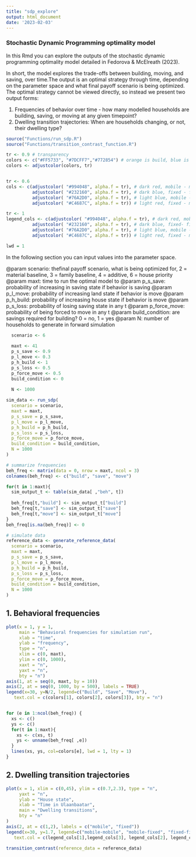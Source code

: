 ```yaml
---
title: "sdp_explore"
output: html_document
date: '2023-02-03'
---
```


### Stochastic Dynamic Programming optimality model

In this Rmd you can explore the outputs of the stochastic dynamic programming optimality model detailed in
Fedorova & McElreath (2023). 

In short, the model explores the trade-offs between building, moving, and saving, over time.The output is an optimal strategy through time, depending on the parameter space and what final payoff scenario is being optimized. The optimal strategy cannot be viewed directly, so instead we present two output forms:

1. Frequencies of behavior over time - how many modelled households are building, saving, or moving at any given timepoint?
2. Dwelling transition trajectories: When are households changing, or not, their dwelling type? 


```r
source("Functions/run_sdp.R")
source("Functions/transition_contrast_function.R")

tr <- 0.9 # transparency
colors <- c("#FF5733", "#7DCFF7","#772854") # orange is build, blue is save, prune is move
colors <- adjustcolor(colors, tr)


tr <- 0.6
cols <- c(adjustcolor( "#994048", alpha.f = tr), # dark red, mobile - mobile
          adjustcolor( "#232160", alpha.f = tr), # dark blue, fixed - fixed
          adjustcolor( "#76A2D0", alpha.f = tr), # light blue, mobile - fixed
          adjustcolor( "#C4687C", alpha.f = tr)) # light red, fixed - mobile

tr <- 1
legend_cols <- c(adjustcolor( "#994048", alpha.f = tr), # dark red, mobile - mobile
          adjustcolor( "#232160", alpha.f = tr), # dark blue, fixed- fixed
          adjustcolor( "#76A2D0", alpha.f = tr), # light blue, mobile - fixed
          adjustcolor( "#C4687C", alpha.f = tr)) # light red, fixed - mobile

lwd = 1

```

In the following section you can input values into the parameter space.

@param scenario: thefinal payoff scenario, what is being optimized for, 2 = material baseline, 3 = family baseline, 4 = additive, 6 = house priority
@param maxt: time to run the optimal model to
@param p_s_save: probability of increasing in saving state if behavior is saving
@param p_l_move: probability of increasing land state if behavior is move
@param p_h_build: probability of increasing house state if behavior is move
@param p_s_loss: probability of losing saving state in any t
@param p_force_move: probability of being forced to move in any t
@param build_condition: are savings required for building? 0 = no, 1 = yes
@param N: number of households to generate in forward simulation

```r
  scenario <- 6
  
  maxt <- 41
  p_s_save <- 0.9
  p_l_move <- 0.3
  p_h_build <- 1
  p_s_loss <- 0.5
  p_force_move <- 0.5
  build_condition <- 0
  
  N <- 1000

```



```r
sim_data <- run_sdp(
  scenario = scenario,
  maxt = maxt,
  p_s_save = p_s_save,
  p_l_move = p_l_move,
  p_h_build = p_h_build,
  p_s_loss = p_s_loss,
  p_force_move = p_force_move,
  build_condition = build_condition,
  N = 1000
)

# summarize frequencies
beh_freq <- matrix(data = 0, nrow = maxt, ncol = 3)
colnames(beh_freq) <- c("build", "save", "move")

for(t in 1:maxt){
  sim_output_t <- table(sim_data[ ,"beh", t])
  
  beh_freq[t,"build"] <- sim_output_t["build"]
  beh_freq[t,"save"] <- sim_output_t["save"]
  beh_freq[t,"move"] <- sim_output_t["move"]
}
beh_freq[is.na(beh_freq)] <- 0

# simulate data
reference_data <- generate_reference_data(
  scenario = scenario,
  maxt = maxt,
  p_s_save = p_s_save,
  p_l_move = p_l_move,
  p_h_build = p_h_build,
  p_s_loss = p_s_loss,
  p_force_move = p_force_move,
  build_condition = build_condition,
  N = 1000
)

```

## 1. Behavioral frequencies 

```r
plot(x = 1, y = 1, 
     main = "Behavioral frequencies for simulation run",
     xlab = "time", 
     ylab = "frequency",
     type = "n", 
     xlim = c(0, maxt), 
     ylim = c(0, 1000),
     xaxt = "n",
     yaxt = "n",
     bty = "n")
axis(1, at = seq(0, maxt, by = 10))
axis(2, at = seq(0, 1000, by = 500), labels = TRUE)
legend(x=30, y=N/2, legend=c("Build", "Save", "Move"), 
   text.col = c(colors[1], colors[2], colors[3]), bty = "n")


for (e in 1:ncol(beh_freq)) {
  xs <- c()
  ys <- c()
  for(t in 1:maxt){
    xs <- c(xs, t)
    ys <- unname(beh_freq[ ,e])
  }
  lines(xs, ys, col=colors[e], lwd = 1, lty = 1)
}

```


## 2. Dwelling transition trajectories

```r

plot(x = 1, xlim = c(0,45), ylim = c(0.7,2.3), type = "n",
     yaxt = "n",
     ylab = "House state",
     xlab = "Time in Ulaanbaatar",
     main = "Dwelling transitions",
     bty = "n"
)
axis(2, at = c(1,2), labels = c("mobile", "fixed"))
legend(x=30, y=1.7, legend=c("mobile-mobile", "mobile-fixed", "fixed-fixed", "fixed-mobile"), 
   text.col = c(legend_cols[1],legend_cols[3], legend_cols[2], legend_cols[4]), bty = "n")

transition_contrast(reference_data = reference_data)

```




